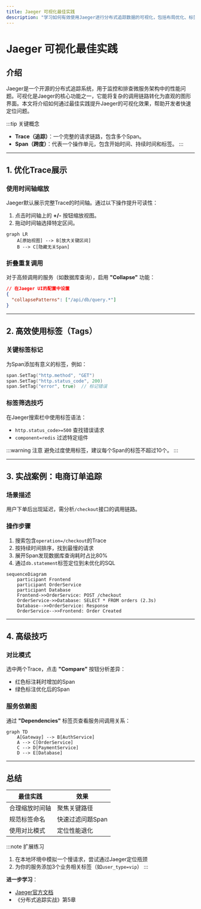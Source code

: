 ```yaml
---
title: Jaeger 可视化最佳实践
description: "学习如何有效使用Jaeger进行分布式追踪数据的可视化，包括布局优化、标签管理和查询技巧。"
---
```


# Jaeger 可视化最佳实践

## 介绍

Jaeger是一个开源的分布式追踪系统，用于监控和排查微服务架构中的性能问题。可视化是Jaeger的核心功能之一，它能将复杂的调用链路转化为直观的图形界面。本文将介绍如何通过最佳实践提升Jaeger的可视化效果，帮助开发者快速定位问题。

:::tip 关键概念
- **Trace（追踪）**：一个完整的请求链路，包含多个Span。
- **Span（跨度）**：代表一个操作单元，包含开始时间、持续时间和标签。
:::

---

## 1. 优化Trace展示

### 使用时间轴缩放
Jaeger默认展示完整Trace的时间轴。通过以下操作提升可读性：
1. 点击时间轴上的 **+/-** 按钮缩放视图。
2. 拖动时间轴选择特定区间。

```mermaid
graph LR
    A[原始视图] --> B[放大关键区间]
    B --> C[隐藏无关Span]
```

### 折叠重复调用
对于高频调用的服务（如数据库查询），启用 **"Collapse"** 功能：
```json
// 在Jaeger UI的配置中设置
{
  "collapsePatterns": ["/api/db/query.*"]
}
```

---

## 2. 高效使用标签（Tags）

### 关键标签标记
为Span添加有意义的标签，例如：
```go
span.SetTag("http.method", "GET")
span.SetTag("http.status_code", 200)
span.SetTag("error", true)  // 标记错误
```

### 标签筛选技巧
在Jaeger搜索栏中使用标签语法：
- `http.status_code>=500` 查找错误请求
- `component=redis` 过滤特定组件

:::warning 注意
避免过度使用标签，建议每个Span的标签不超过10个。
:::

---

## 3. 实战案例：电商订单追踪

### 场景描述
用户下单后出现延迟，需分析`/checkout`接口的调用链路。

### 操作步骤
1. 搜索包含`operation=/checkout`的Trace
2. 按持续时间排序，找到最慢的请求
3. 展开Span发现数据库查询耗时占比80%
4. 通过`db.statement`标签定位到未优化的SQL

```mermaid
sequenceDiagram
    participant Frontend
    participant OrderService
    participant Database
    Frontend->>OrderService: POST /checkout
    OrderService->>Database: SELECT * FROM orders (2.3s)
    Database-->>OrderService: Response
    OrderService-->>Frontend: Order Created
```

---

## 4. 高级技巧

### 对比模式
选中两个Trace，点击 **"Compare"** 按钮分析差异：
- 红色标注耗时增加的Span
- 绿色标注优化后的Span

### 服务依赖图
通过 **"Dependencies"** 标签页查看服务间调用关系：
```mermaid
graph TD
    A[Gateway] --> B[AuthService]
    A --> C[OrderService]
    C --> D[PaymentService]
    D --> E[Database]
```

---

## 总结

| 最佳实践              | 效果                     |
|-----------------------|--------------------------|
| 合理缩放时间轴        | 聚焦关键路径             |
| 规范标签命名          | 快速过滤问题Span         |
| 使用对比模式          | 定位性能退化             |

:::note 扩展练习
1. 在本地环境中模拟一个慢请求，尝试通过Jaeger定位瓶颈
2. 为你的服务添加3个业务相关标签（如`user_type=vip`）
:::

**进一步学习**：
- [Jaeger官方文档](https://www.jaegertracing.io/docs/)
- 《分布式追踪实战》第5章